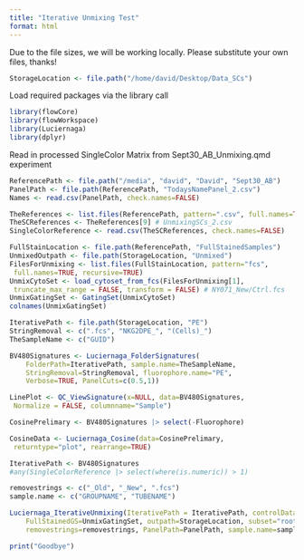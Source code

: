 ```yaml
---
title: "Iterative Unmixing Test"
format: html
---
```


Due to the file sizes, we will be working locally. Please substitute your own files, thanks!

```r
StorageLocation <- file.path("/home/david/Desktop/Data_SCs")
```

Load required packages via the library call 

```r
library(flowCore)
library(flowWorkspace)
library(Luciernaga)
library(dplyr)
```

Read in processed SingleColor Matrix from Sept30_AB_Unmixing.qmd experiment

```r
ReferencePath <- file.path("/media", "david", "David", "Sept30_AB")
PanelPath <- file.path(ReferencePath, "TodaysNamePanel_2.csv")
Names <- read.csv(PanelPath, check.names=FALSE)

TheReferences <- list.files(ReferencePath, pattern=".csv", full.names=TRUE)
TheSCReferences <- TheReferences[9] # UnmixingSCs_2.csv
SingleColorReference <- read.csv(TheSCReferences, check.names=FALSE)

FullStainLocation <- file.path(ReferencePath, "FullStainedSamples")
UnmixedOutpath <- file.path(StorageLocation, "Unmixed")
FilesForUnmixing <- list.files(FullStainLocation, pattern="fcs",
 full.names=TRUE, recursive=TRUE)
UnmixCytoSet <- load_cytoset_from_fcs(FilesForUnmixing[1],
 truncate_max_range = FALSE, transform = FALSE) # NY071_New/Ctrl.fcs
UnmixGatingSet <- GatingSet(UnmixCytoSet)
colnames(UnmixGatingSet)
```

```r
IterativePath <- file.path(StorageLocation, "PE")
StringRemoval <- c(".fcs", "NKG2DPE_", "(Cells)_")
TheSampleName <- c("GUID") 

BV480Signatures <- Luciernaga_FolderSignatures(
    FolderPath=IterativePath, sample.name=TheSampleName,
    StringRemoval=StringRemoval, fluorophore.name="PE",
    Verbose=TRUE, PanelCuts=c(0.5,1))

LinePlot <- QC_ViewSignature(x=NULL, data=BV480Signatures,
 Normalize = FALSE, columnname="Sample")

CosinePrelimary <- BV480Signatures |> select(-Fluorophore)

CosineData <- Luciernaga_Cosine(data=CosinePrelimary,
 returntype="plot", rearrange=TRUE)

IterativePath <- BV480Signatures
#any(SingleColorReference |> select(where(is.numeric)) > 1)
```


```r
removestrings <- c("_Old", "_New", ".fcs")
sample.name <- c("GROUPNAME", "TUBENAME") 

Luciernaga_IterativeUnmixing(IterativePath = IterativePath, controlData=SingleColorReference,
    FullStainedGS=UnmixGatingSet, outpath=StorageLocation, subset="root",
    removestrings=removestrings, PanelPath=PanelPath, sample.name=sample.name)
```

```r
print("Goodbye")
```

